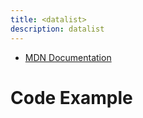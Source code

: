 ```yaml
---
title: <datalist>
description: datalist
---
```



- [MDN Documentation](https://developer.mozilla.org/en-US/docs/Web/HTML/Reference/Elements/datalist)

# Code Example

<Sandbox
  client:load
  title={frontmatter.description}
  path="html/DatalistElement"
/>